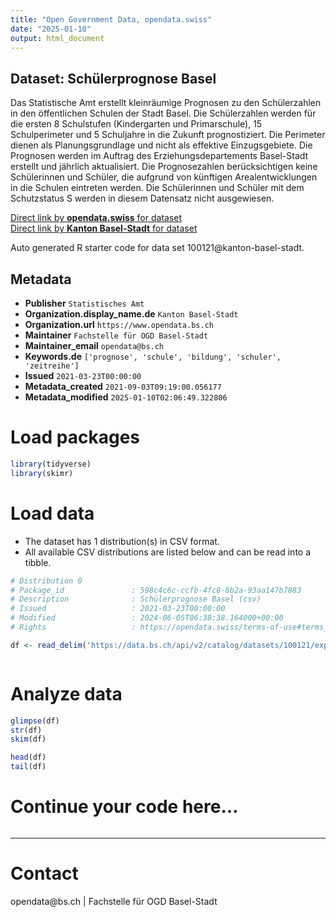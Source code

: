 ```yaml
---
title: "Open Government Data, opendata.swiss"
date: "2025-01-10"
output: html_document
---
```


## Dataset: Schülerprognose Basel

Das Statistische Amt erstellt kleinräumige Prognosen zu den Schülerzahlen in den öffentlichen Schulen der Stadt Basel. Die Schülerzahlen werden für die ersten 8 Schulstufen (Kindergarten und Primarschule), 15 Schulperimeter und 5 Schuljahre in die Zukunft prognostiziert. Die Perimeter dienen als Planungsgrundlage und nicht als effektive Einzugsgebiete. Die Prognosen werden im Auftrag des Erziehungsdepartements Basel-Stadt erstellt und jährlich aktualisiert. Die Prognosezahlen berücksichtigen keine Schülerinnen und Schüler, die aufgrund von künftigen Arealentwicklungen in die Schulen eintreten werden. Die Schülerinnen und Schüler mit dem Schutzstatus S werden in diesem Datensatz nicht ausgewiesen.

[Direct link by **opendata.swiss** for dataset](https://opendata.swiss/de/dataset/schulerprognose-basel)<br>
[Direct link by **Kanton Basel-Stadt** for dataset](https://data.bs.ch/explore/dataset/100121/)

Auto generated R starter code for data set 100121@kanton-basel-stadt.

## Metadata

- **Publisher** `Statistisches Amt`
- **Organization.display_name.de** `Kanton Basel-Stadt`
- **Organization.url** `https://www.opendata.bs.ch`
- **Maintainer** `Fachstelle für OGD Basel-Stadt`
- **Maintainer_email** `opendata@bs.ch`
- **Keywords.de** `['prognose', 'schule', 'bildung', 'schuler', 'zeitreihe']`
- **Issued** `2021-03-23T00:00:00`
- **Metadata_created** `2021-09-03T09:19:00.056177`
- **Metadata_modified** `2025-01-10T02:06:49.322806`


# Load packages

```r

library(tidyverse)
library(skimr)

```

# Load data

-   The dataset has 1 distribution(s) in CSV format.
-   All available CSV distributions are listed below and can be read into a tibble.

```r

# Distribution 0
# Package_id               : 598c4c6c-ccfb-4fc8-8b2a-93aa147b7883
# Description              : Schülerprognose Basel (csv)
# Issued                   : 2021-03-23T00:00:00
# Modified                 : 2024-06-05T06:38:38.164000+00:00
# Rights                   : https://opendata.swiss/terms-of-use#terms_by

df <- read_delim('https://data.bs.ch/api/v2/catalog/datasets/100121/exports/csv?use_labels=true')



```

# Analyze data

```r

glimpse(df)
str(df)
skim(df)

head(df)
tail(df)

```

# Continue your code here...

```r

```

------------------------------------------------------------------------

# Contact

opendata@bs.ch | Fachstelle für OGD Basel-Stadt
